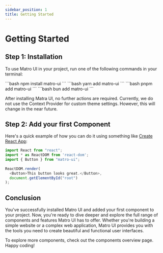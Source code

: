 ```yaml
---
sidebar_position: 1
title: Getting Started
---
```




# Getting Started


## Step 1: Installation


To use Matro UI in your project, run one of the following commands in your terminal:

<div className={s.tabs + " " + s.tabs_ic}>
<Tabs className={s.parent}>
 <TabItem value="pnm" label="npm" attributes={{className: [s.item, s.npm]}}>
```bash
npm install matro-ui
```
  </TabItem>
  <TabItem value="yarn" label="yarn" attributes={{className: [s.item, s.yarn]}}>
```bash
yarn add matro-ui
```
  </TabItem>
  <TabItem value="pnpm" label="pnpm" attributes={{className: [s.item, s.pnpm]}}>
```bash
pnpm add matro-ui
```
  </TabItem>
  <TabItem value="bun" label="bun" attributes={{className: [s.item, s.bun]}}>
```bash
bun add matro-ui
```
  </TabItem>
</Tabs>
</div>


After installing Matra UI, no further actions are required. Currently, we do not use the Context Provider for custom theme settings. However, this will change in the near future.

## Step 2: Add your first Component

Here's a quick example of how you can do it using something like <a href="https://create-react-app.dev/" target="_blank">Create React App</a>:

```js
import React from "react";
import * as ReactDOM from 'react-dom';
import { Button } from "matro-ui";
 
ReactDOM.render(
  <Button>This button looks great.</Button>,
  document.getElementById("root")
);
```

## Conclusion

You've successfully installed Matro UI and added your first component to your project. Now, you're ready to dive deeper and explore the full range of components and features Matro UI has to offer. Whether you're building a simple website or a complex web application, Matro UI provides you  <Link to="/docs/compontents/view">with the tools</Link> you need to create beautiful and functional user interfaces.

To explore more components, check out the <Link to="/docs/compontents/view">components overview</Link> page. Happy coding!